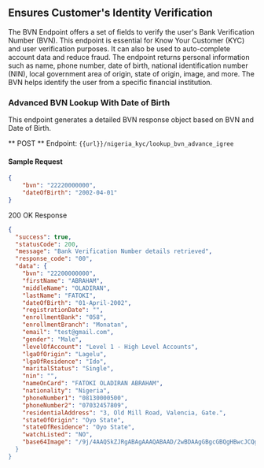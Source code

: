 ## Ensures Customer's Identity Verification

The BVN Endpoint offers a set of fields to verify the user's Bank Verification Number (BVN). This endpoint is essential for Know Your Customer (KYC) and user verification purposes. It can also be used to auto-complete account data and reduce fraud. The endpoint returns personal information such as name, phone number, date of birth, national identification number (NIN), local government area of origin, state of origin, image, and more. The BVN helps identify the user from a specific financial institution.

### Advanced BVN Lookup With Date of Birth

This endpoint generates a detailed BVN response object based on BVN and Date of Birth.

** POST **
Endpoint: `{{url}}/nigeria_kyc/lookup_bvn_advance_igree`

#### Sample Request

```json
{
    "bvn": "22220000000", 
    "dateOfBirth": "2002-04-01"
}
```

200 OK Response

``` json
{
  "success": true,
  "statusCode": 200,
  "message": "Bank Verification Number details retrieved",
  "response_code": "00",
  "data": {
    "bvn": "22200000000",
    "firstName": "ABRAHAM",
    "middleName": "OLADIRAN",
    "lastName": "FATOKI",
    "dateOfBirth": "01-April-2002",
    "registrationDate": "",
    "enrollmentBank": "058",
    "enrollmentBranch": "Monatan",
    "email": "test@gmail.com",
    "gender": "Male",
    "levelOfAccount": "Level 1 - High Level Accounts",
    "lgaOfOrigin": "Lagelu",
    "lgaOfResidence": "Ido",
    "maritalStatus": "Single",
    "nin": "",
    "nameOnCard": "FATOKI OLADIRAN ABRAHAM",
    "nationality": "Nigeria",
    "phoneNumber1": "08130000500",
    "phoneNumber2": "07032457809",
    "residentialAddress": "3, Old Mill Road, Valencia, Gate.",
    "stateOfOrigin": "Oyo State",
    "stateOfResidence": "Oyo State",
    "watchListed": "NO",
    "base64Image": "/9j/4AAQSkZJRgABAgAAAQABAAD/2wBDAAgGBgcGBQgHBwcJCQgKDBQNDAsLDBkSEw8UHRofHh0aHBwgJC4nICIsIxwcKDcpLDAxNDQ0Hyc5PTgyPC4zNDL/2wBDAQkJCQwLDBgNDRgyIRwhMjIyMjIyMjIyMjIyMjIyMjIyMjIyMjIyMjIyMjIyMjIyMjIyMjIyMjIyMjIyMjIyMjL/wAARCAGQASwDA
  }
}
```
